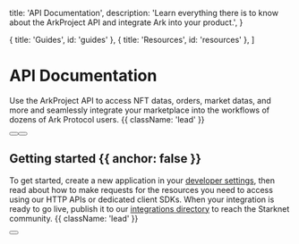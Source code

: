 
  title: 'API Documentation',
  description:
    'Learn everything there is to know about the ArkProject API and integrate Ark into your product.',
}

  { title: 'Guides', id: 'guides' },
  { title: 'Resources', id: 'resources' },
]

# API Documentation

Use the ArkProject API to access NFT datas, orders, market datas, and more and seamlessly integrate your marketplace into the workflows of dozens of Ark Protocol users. {{ className: 'lead' }}

<div className="mb-16 mt-6 flex gap-3">
  <Button href="/quickstart" arrow="right" children="Quickstart" />
  <Button href="/sdks" variant="outline" children="Explore SDKs" />
</div>

## Getting started {{ anchor: false }}

To get started, create a new application in your [developer settings](#), then read about how to make requests for the resources you need to access using our HTTP APIs or dedicated client SDKs. When your integration is ready to go live, publish it to our [integrations directory](#) to reach the Starknet community. {{ className: 'lead' }}

<div>
  <Button
    href="https://arkproject.dev/contact"
    variant="text"
    arrow="right"
    children="Get your API Key"
  />
</div>

<Guides />

<Resources />
